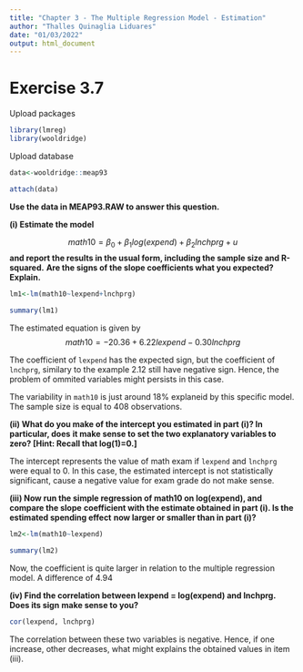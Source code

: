 ---
title: "Chapter 3 - The Multiple Regression Model - Estimation"
author: "Thalles Quinaglia Liduares"
date: "01/03/2022"
output: html_document
---

# Exercise 3.7

Upload packages

```{r, message=FALSE, warning=FALSE}

library(lmreg)
library(wooldridge)

```

Upload database

```{r, warning=FALSE, message=FALSE}
data<-wooldridge::meap93

attach(data)
```

**Use the data in MEAP93.RAW to answer this question.**

**(i) Estimate the model**

$$math10=\beta_0+\beta_1log(expend)+\beta_2lnchprg+u$$
**and report the results in the usual form, including the sample size and R-squared.**
**Are the signs of the slope coefficients what you expected? Explain.**

```{r}
lm1<-lm(math10~lexpend+lnchprg)

summary(lm1)
```

The estimated equation is given by $$math10=-20.36+6.22lexpend-0.30lnchprg$$

The coefficient of `lexpend` has the expected sign, but the coefficient of `lnchprg`, similary to the example 2.12 
still have negative sign. Hence, the problem of ommited variables might persists in this case.

The variability in `math10` is just around 18% explaneid by this specific model. The sample size is equal to 408 observations.

**(ii) What do you make of the intercept you estimated in part (i)? In particular, does**
**it make sense to set the two explanatory variables to zero? [Hint: Recall that**
**log(1)=0.]**


The intercept represents the value of math exam if `lexpend` and `lnchprg` were equal to 0. In this case, 
the estimated intercept is not statistically significant, cause a negative value for exam grade do not make sense.

**(iii) Now run the simple regression of math10 on log(expend), and compare the slope**
**coefficient with the estimate obtained in part (i). Is the estimated spending effect**
**now larger or smaller than in part (i)?**

```{r}
lm2<-lm(math10~lexpend)

summary(lm2)

```
Now, the coefficient is quite larger in relation to the multiple regression model. A difference of 4.94


**(iv) Find the correlation between lexpend = log(expend) and lnchprg. Does its sign**
**make sense to you?**

```{r}
cor(lexpend, lnchprg)
```
The correlation between these two variables is negative. Hence, if one increase, other decreases, what might explains 
the obtained values in item (iii).





